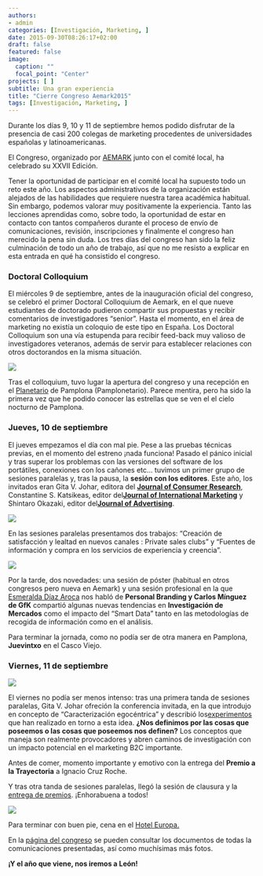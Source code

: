 ```yaml
---
authors:
- admin
categories: [Investigación, Marketing, ]
date: 2015-09-30T08:26:17+02:00
draft: false
featured: false
image:
  caption: ""
  focal_point: "Center"
projects: [ ]
subtitle: Una gran experiencia
title: "Cierre Congreso Aemark2015"
tags: [Investigación, Marketing, ]
---
```


Durante los días 9, 10 y 11 de septiembre hemos podido disfrutar de la presencia de casi 200 colegas de marketing procedentes de universidades españolas y latinoamericanas.

El Congreso, organizado por [AEMARK](http://www.aemark.es/) junto con el comité local, ha celebrado su XXVII Edición.

Tener la oportunidad de participar en el comité local ha supuesto todo un reto este año. Los aspectos administrativos de la organización están alejados de las habilidades que requiere nuestra tarea académica habitual. Sin embargo, podemos valorar muy positivamente la experiencia. Tanto las lecciones aprendidas como, sobre todo, la oportunidad de estar en contacto con tantos compañeros durante el proceso de envío de comunicaciones, revisión, inscripciones y finalmente el congreso han merecido la pena sin duda. Los tres días del congreso han sido la feliz culminación de todo un año de trabajo, así que no me resisto a explicar en esta entrada en qué ha consistido el congreso.

### Doctoral Colloquium

El miércoles 9 de septiembre, antes de la inauguración oficial del congreso, se celebró el primer Doctoral Colloquium de Aemark, en el que nueve estudiantes de doctorado pudieron compartir sus propuestas y recibir comentarios de investigadores "senior". Hasta el momento, en el área de marketing no existía un coloquio de este tipo en España. Los Doctoral Colloquium son una vía estupenda para recibir feed-back muy valioso de investigadores veteranos, además de servir para establecer relaciones con otros doctorandos en la misma situación.

![](./aemark1.jpg)

Tras el colloquium, tuvo lugar la apertura del congreso y una recepción en el [Planetario](http://pamplonetario.org/) de Pamplona (Pamplonetario). Parece mentira, pero ha sido la primera vez que he podido conocer las estrellas que se ven el el cielo nocturno de Pamplona.

### Jueves, 10 de septiembre

El jueves empezamos el día con mal pie. Pese a las pruebas técnicas previas, en el momento del estreno ¡nada funciona! Pasado el pánico inicial y tras superar los problemas con las versiones del software de los portátiles, conexiones con los cañones etc... tuvimos un primer grupo de sesiones paralelas y, tras la pausa, la **sesión con los editores**. Este año, los invitados eran  Gita V. Johar,  editora del [**Journal of Consumer Research**](http://www.ejcr.org/), Constantine S. Katsikeas, editor del[ **Journal of International Marketing**](https://www.ama.org/publications/JournalOfInternationalMarketing/Pages/current-issue.aspx) y Shintaro Okazaki, editor del[ **Journal of Advertising**](http://www.tandfonline.com/loi/ujoa20#.VfqPoJfNI-o).

![](./aemark2.jpg)

En las sesiones paralelas presentamos dos trabajos: "Creación de satisfacción y lealtad en nuevos canales : Private sales clubs" y "Fuentes de información y compra en los servicios de experiencia y creencia".

![](./aemark3.jpg)

Por la tarde, dos novedades: una sesión de póster (habitual en otros congresos pero nueva en Aemark) y una sesión profesional en la que [Esmeralda Díaz Aroca](http://www.esmeraldadiazaroca.com/) nos habló de **Personal Branding y Carlos Mínguez de GfK** compartió algunas nuevas tendencias en **Investigación de Mercados** como el impacto del "Smart Data" tanto en las metodologías de recogida de información como en el análisis.

 Para terminar la jornada, como no podía ser de otra manera en Pamplona, **Juevintxo** en el Casco Viejo.

### Viernes, 11 de septiembre

![](./aemark4.jpg)

El viernes no podía ser menos intenso: tras una primera tanda de sesiones paralelas, Gita V. Johar ofreción la conferencia invitada, en la que introdujo en concepto de "Caracterización egocéntrica" y describió los[ experimentos](https://scholar.google.es/scholar?hl=es&q=Johar+egocentric&btnG=&lr=) que han realizado en torno a esta idea. **¿Nos definimos por las cosas que poseemos o las cosas que poseemos nos definen?** Los conceptos que maneja son realmente provocadores y abren caminos de investigación con un impacto potencial en el marketing B2C importante.

Antes de comer, momento importante y emotivo con la entrega del **Premio a la Trayectoria** a Ignacio Cruz Roche. 

Y tras otra tanda de sesiones paralelas, llegó la sesión de clausura y la [entrega de premios](http://www.aemarkcongresos.com/congreso2015/es/galeria/fotos/galeria-fotografica-viernes-11-clausura-y-cena). ¡Enhorabuena a todos! 

![](./aemark5.jpg)

Para terminar con buen pie, cena en el [Hotel Europa.](http://www.hreuropa.com/)

En la [página del congreso](http://www.aemarkcongresos.com/congreso2015/es/) se pueden consultar los documentos de todas la comunicaciones presentadas, así como muchísimas más fotos.

**¡Y el año que viene, nos iremos a León!**

###  

###  
